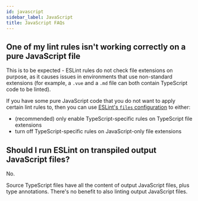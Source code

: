 ```yaml
---
id: javascript
sidebar_label: JavaScript
title: JavaScript FAQs
---
```



## One of my lint rules isn't working correctly on a pure JavaScript file

This is to be expected - ESLint rules do not check file extensions on purpose, as it causes issues in environments that use non-standard extensions (for example, a `.vue` and a `.md` file can both contain TypeScript code to be linted).

If you have some pure JavaScript code that you do not want to apply certain lint rules to, then you can use [ESLint's `files` configuration](https://eslint.org/docs/latest/use/configure/configuration-files#specifying-files-and-ignores) to either:

- (recommended) only enable TypeScript-specific rules on TypeScript file extensions
- turn off TypeScript-specific rules on JavaScript-only file extensions

## Should I run ESLint on transpiled output JavaScript files?

No.

Source TypeScript files have all the content of output JavaScript files, plus type annotations.
There's no benefit to also linting output JavaScript files.
